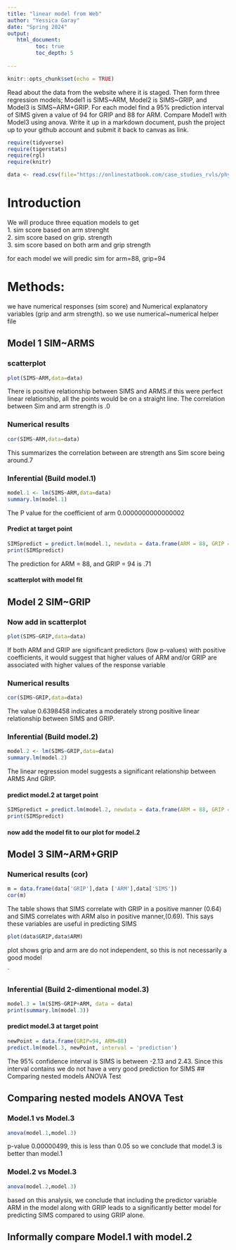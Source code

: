 ```yaml
---
title: "linear model from Web"
author: "Yessica Garay"
date: "Spring 2024"
output:
   html_document:
         toc: true
         toc_depth: 5
        
---
```


```r
knitr::opts_chunk$set(echo = TRUE)
```

Read about the data from the website where it is staged.  Then form three regression models; Model1 is SIMS~ARM, Model2 is SIMS~GRIP, and Model3 is SIMS~ARM+GRIP. For each model find a 95% prediction interval of SIMS given a value of 94  for GRIP and 88 for ARM. Compare Model1 with Model3 using anova. Write it up in a markdown document, push the project up to your github account and submit it back to canvas as link. 

 


```r
require(tidyverse)
require(tigerstats)
require(rgl)
require(knitr)

```

```r
data <- read.csv(file="https://onlinestatbook.com/case_studies_rvls/physical_strength/data.txt",sep="",header=TRUE)

```

# Introduction
We will produce three equation models to get  
1. sim score based on arm strenght  
2. sim score based on grip. strength  
3. sim score based on both arm and grip strength  

for each model we will predic sim for arm=88, grip=94

# Methods:
we have numerical responses (sim score) and Numerical explanatory variables (grip and arm strength). so we use numerical~numerical helper file

## Model 1 SIM~ARMS


### scatterplot

```r
plot(SIMS~ARM,data=data)
```

There is positive relationship between SIMS and ARMS.if this were perfect linear relationship, all the points would be on a straight line. The correlation between Sim and arm strength is .0

### Numerical results

```r
cor(SIMS~ARM,data=data)
```
This summarizes the correlation between are strength ans Sim score being around.7


### Inferential  (Build model.1)

```r
model.1 <- lm(SIMS~ARM,data=data)
summary.lm(model.1)
```

The P value for the coefficient of arm 0.0000000000000002

#### Predict at target point

```r
SIMSpredict = predict.lm(model.1, newdata = data.frame(ARM = 88, GRIP = 94))
print(SIMSpredict)
```

The prediction for ARM = 88, and GRIP = 94 is .71

#### scatterplot with model fit


 

## Model 2 SIM~GRIP

### Now add in scatterplot

```r
plot(SIMS~GRIP,data=data)
```

If both ARM and GRIP are significant predictors (low p-values) with positive coefficients, it would suggest that higher values of ARM and/or GRIP are associated with higher values of the response variable


### Numerical results 

```r
cor(SIMS~GRIP,data=data)
```

The value 0.6398458 indicates a moderately strong positive linear relationship between SIMS and GRIP.


### Inferential  (Build model.2)


```r
model.2 <- lm(SIMS~GRIP,data=data)
summary.lm(model.2)
```
  

The linear regression model suggests a significant relationship between ARMS And GRIP.

#### predict model.2 at target point

```r
SIMSpredict = predict.lm(model.2, newdata = data.frame(ARM = 88, GRIP = 94), interval = "confidence")
print(SIMSpredict)
```

#### now add the model fit to our plot for model.2



  


## Model 3 SIM~ARM+GRIP

### Numerical results (cor)

```r
m = data.frame(data['GRIP'],data ['ARM'],data['SIMS'])
cor(m)

```

The table shows that SIMS correlate with GRIP in a positive manner (0.64) and SIMS correlates with ARM also in positive manner,(0.69). This says these variables are useful in predicting SIMS

```r
plot(data$GRIP,data$ARM)
```

plot shows grip and arm are do not independent, so this is not necessarily a good model

`
  
### Inferential  (Build 2-dimentional model.3)

```r
model.3 = lm(SIMS~GRIP+ARM, data = data)
print(summary.lm(model.3))
```

#### predict model.3 at target point

```r
newPoint = data.frame(GRIP=94, ARM=88)
predict.lm(model.3, newPoint, interval = 'prediction')
```

The 95% confidence interval is SIMS is between -2.13 and 2.43. Since this interval contains we do not have a very good prediction for SIMS ## Comparing nested models ANOVA Test
  

## Comparing nested models ANOVA Test

### Model.1 vs Model.3

```r
anova(model.1,model.3)
```

p-value 0.00000499, this is less than 0.05 so we conclude that model.3 is better than model.1 

### Model.2 vs Model.3

```r
anova(model.2,model.3)
```


based on this analysis, we conclude that including the predictor variable ARM in the model along with GRIP leads to a significantly better model for predicting SIMS compared to using GRIP alone.

## Informally compare Model.1 with model.2

